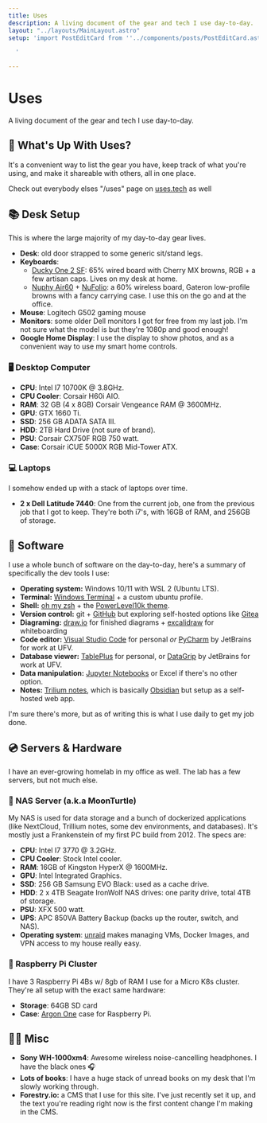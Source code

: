 ```yaml
---
title: Uses
description: A living document of the gear and tech I use day-to-day.
layout: "../layouts/MainLayout.astro"
setup: 'import PostEditCard from ''../components/posts/PostEditCard.astro''

  '

---
```

# Uses

A living document of the gear and tech I use day-to-day.

## 🤔 What's Up With Uses?

It's a convenient way to list the gear you have, keep track of what you're using, and make it shareable with others, all in one place.

Check out everybody elses "/uses" page on [uses.tech](https://uses.tech/) as well

## 📚 Desk Setup

This is where the large majority of my day-to-day gear lives.

* **Desk**: old door strapped to some generic sit/stand legs.
* **Keyboards**:
  * [Ducky One 2 SF](https://www.duckychannel.com.tw/en/Ducky-One2-SF): 65% wired board with Cherry MX browns, RGB + a few artisan caps. Lives on my desk at home.
  * [Nuphy Air60](https://nuphy.com/products/air60) + [NuFolio](https://nuphy.com/collections/accessories/products/nufolio-v2-for-air60): a 60% wireless board, Gateron low-profile browns with a fancy carrying case. I use this on the go and at the office.
* **Mouse**: Logitech G502 gaming mouse
* **Monitors**: some older Dell monitors I got for free from my last job. I'm not sure what the model is but they're 1080p and good enough!
* **Google Home Display**: I use the display to show photos, and as a convenient way to use my smart home controls.

### 🖥 Desktop Computer

* **CPU**: Intel I7 10700K @ 3.8GHz.
* **CPU Cooler**: Corsair H60i AIO.
* **RAM**: 32 GB (4 x 8GB) Corsair Vengeance RAM @ 3600MHz.
* **GPU**: GTX 1660 Ti.
* **SSD**: 256 GB ADATA SATA III.
* **HDD**: 2TB Hard Drive (not sure of brand).
* **PSU**: Corsair CX750F RGB 750 watt.
* **Case**: Corsair iCUE 5000X RGB Mid-Tower ATX.

### 💻 Laptops

I somehow ended up with a stack of laptops over time.

* **2 x Dell Latitude 7440**: One from the current job, one from the previous job that I got to keep. They're both i7's, with 16GB of RAM, and 256GB of storage.

## 💽 Software

I use a whole bunch of software on the day-to-day, here's a summary of specifically the dev tools I use: 

* **Operating system:** Windows 10/11 with WSL 2 (Ubuntu LTS).
* **Terminal:** [Windows Terminal](https://apps.microsoft.com/store/detail/windows-terminal/9N0DX20HK701?hl=en-ca&gl=CA) + a custom ubuntu profile.
* **Shell:** [oh my zsh](https://ohmyz.sh/) + the [PowerLevel10k theme](https://github.com/romkatv/powerlevel10k).
* **Version control:** git + [GitHub](https://github.com/MykalMachon) but exploring self-hosted options like [Gitea](https://gitea.io/en-us/)
* **Diagraming:** [draw.io](https://app.diagrams.net/) for finished diagrams + [excalidraw](https://excalidraw.com/) for whiteboarding
* **Code editor:** [Visual Studio Code](https://code.visualstudio.com/) for personal _or_ [PyCharm](https://www.jetbrains.com/pycharm/) by JetBrains for work at UFV.
* **Database viewer:** [TablePlus](https://tableplus.com/) for personal, or [DataGrip](https://www.jetbrains.com/datagrip/) by JetBrains for work at UFV.
* **Data manipulation:** [Jupyter Notebooks](https://jupyter.org/) or Excel if there's no other option.
* **Notes:** [Trilium notes](https://github.com/zadam/trilium), which is basically [Obsidian](https://obsidian.md/) but setup as a self-hosted web app.

I'm sure there's more, but as of writing this is what I use daily to get my job done. 

## 💿 Servers & Hardware

I have an ever-growing homelab in my office as well. The lab has a few servers, but not much else.

### 🐢 NAS Server (a.k.a MoonTurtle)

My NAS is used for data storage and a bunch of dockerized applications (like NextCloud, Trillium notes, some dev environments, and databases). It's mostly just a Frankenstein of my first PC build from 2012. The specs are:

* **CPU**: Intel I7 3770 @ 3.2GHz.
* **CPU Cooler**: Stock Intel cooler.
* **RAM**: 16GB of Kingston HyperX @ 1600MHz.
* **GPU**: Intel Integrated Graphics.
* **SSD**: 256 GB Samsung EVO Black: used as a cache drive.
* **HDD**: 2 x 4TB Seagate IronWolf NAS drives: one parity drive, total 4TB of storage.
* **PSU**: XFX 500 watt.
* **UPS**: APC 850VA Battery Backup (backs up the router, switch, and NAS).
* **Operating system**: [unraid](https://unraid.net/) makes managing VMs, Docker Images, and VPN access to my house really easy.

### 🍓 Raspberry Pi Cluster

I have 3 Raspberry Pi 4Bs w/ 8gb of RAM I use for a Micro K8s cluster. They're all setup with the exact same hardware:

* **Storage**: 64GB SD card
* **Case**: [Argon One](https://www.argon40.com/en-ca/products/argon-one-v2-case-for-raspberry-pi-4) case for Raspberry Pi.

## 🤘🏻 Misc

* **Sony WH-1000xm4**: Awesome wireless noise-cancelling headphones. I have the black ones 🎧
* **Lots of books**: I have a huge stack of unread books on my desk that I'm slowly working through.
* **Forestry.io:** a CMS that I use for this site. I've just recently set it up, and the text you're reading right now is the first content change I'm making in the CMS.

<PostEditCard fileName='pages/uses.md' />